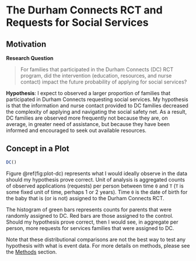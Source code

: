 # The Durham Connects RCT and Requests for Social Services {#chapter-2}


## Motivation {-}

**Research Question**

> For families that participated in the Durham Connects (DC) RCT program, did the intervention (education, resources, and nurse contact) impact the future probability of applying for social services?

**Hypothesis**: I expect to observed a larger proportion of families that participated in Durham Connects requesting social services. My hypothesis is that the information and nurse contact provided to DC families decreased the complexity of applying and navigating the social safety net. As a result, DC families are observed more frequently not because they are, on average, in greater need of assistance, but because they have been informed and encouraged to seek out available resources.

## Concept in a Plot {-}

```r
DC()
```

Figure \@ref(fig:plot-dc) represents what I would ideally observe in the data should my hypothesis prove correct. Unit of analysis is aggregated counts of observed applications (requests) per person between time `0` and `T` (`T` is some fixed unit of time, perhaps 1 or 2 years). Time `0` is the date of birth for the baby that is (or is not) assigned to the Durham Connects RCT.

The histogram of green bars represents counts for parents that were randomly assigned to DC. Red bars are those assigned to the control. Should my hypothesis prove correct, then I would see, in aggregate per person, more requests for services families that were assigned to DC.

Note that these distributional comparisons are not the best way to test any hypothesis with what is event data. For more details on methods, please see the [Methods](#methods-2) section.